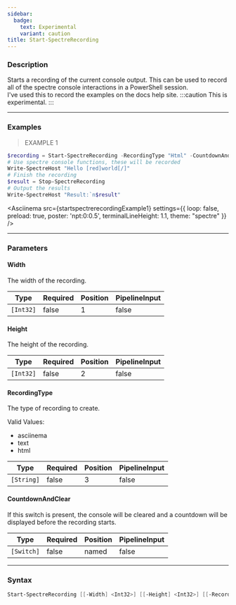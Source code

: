```yaml
---
sidebar:
  badge:
    text: Experimental
    variant: caution
title: Start-SpectreRecording
---
```









### Description

Starts a recording of the current console output. This can be used to record all of the spectre console interactions in a PowerShell session.  
I've used this to record the examples on the docs help site.
:::caution
This is experimental.
:::



---


### Examples
> EXAMPLE 1

```powershell
$recording = Start-SpectreRecording -RecordingType "Html" -CountdownAndClear
# Use spectre console functions, these will be recorded
Write-SpectreHost "Hello [red]world[/]"
# Finish the recording
$result = Stop-SpectreRecording
# Output the results
Write-SpectreHost "Result:`n$result"
```
<Asciinema
    src={startspectrerecordingExample1}
    settings={{
        loop: false,
        preload: true,
        poster: 'npt:0:0.5',
        terminalLineHeight: 1.1,
        theme: "spectre"
    }}
/>


---


### Parameters
#### **Width**

The width of the recording.






|Type     |Required|Position|PipelineInput|
|---------|--------|--------|-------------|
|`[Int32]`|false   |1       |false        |



#### **Height**

The height of the recording.






|Type     |Required|Position|PipelineInput|
|---------|--------|--------|-------------|
|`[Int32]`|false   |2       |false        |



#### **RecordingType**

The type of recording to create.



Valid Values:

* asciinema
* text
* html






|Type      |Required|Position|PipelineInput|
|----------|--------|--------|-------------|
|`[String]`|false   |3       |false        |



#### **CountdownAndClear**

If this switch is present, the console will be cleared and a countdown will be displayed before the recording starts.






|Type      |Required|Position|PipelineInput|
|----------|--------|--------|-------------|
|`[Switch]`|false   |named   |false        |





---


### Syntax
```powershell
Start-SpectreRecording [[-Width] <Int32>] [[-Height] <Int32>] [[-RecordingType] <String>] [-CountdownAndClear] [<CommonParameters>]
```
